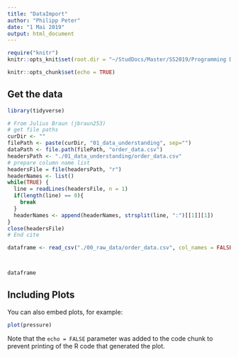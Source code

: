 ---
title: "DataImport"
author: "Philipp Peter"
date: "1 Mai 2019"
output: html_document
---

```{r "knitr config", cache = FALSE, include=FALSE}
require("knitr")
knitr::opts_knit$set(root.dir = "~/StudDocs/Master/SS2019/Programming Data Science/data")
```
```{r setup, include=FALSE}
knitr::opts_chunk$set(echo = TRUE)
```

## Get the data 

```{r}
library(tidyverse)

# From Julius Braun (jbraun253)
# get file paths
curDir <- ""
filePath <- paste(curDir, "01_data_understanding", sep="")
dataPath <- file.path(filePath, "order_data.csv")
headersPath <- "./01_data_understanding/order_data.csv"
# prepare column name list
headersFile = file(headersPath, "r")
headerNames <- list()
while(TRUE) {
  line = readLines(headersFile, n = 1)
  if(length(line) == 0){
    break
  }
  headerNames <- append(headerNames, strsplit(line, ":")[[1]][1])
}
close(headersFile)
# End cite

dataframe <- read_csv("./00_raw_data/order_data.csv", col_names = FALSE)



dataframe
```

## Including Plots

You can also embed plots, for example:

```{r pressure, echo=FALSE}
plot(pressure)
```

Note that the `echo = FALSE` parameter was added to the code chunk to prevent printing of the R code that generated the plot.
